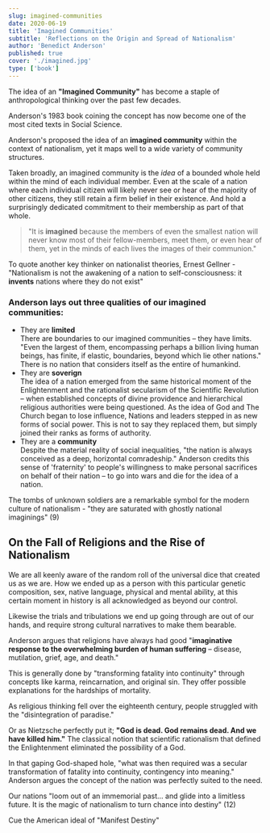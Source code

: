 ```yaml
---
slug: imagined-communities
date: 2020-06-19
title: 'Imagined Communities'
subtitle: 'Reflections on the Origin and Spread of Nationalism'
author: 'Benedict Anderson'
published: true
cover: './imagined.jpg'
type: ['book']
---
```


The idea of an **"Imagined Community"** has become a staple of anthropological thinking over the past few decades.

Anderson's 1983 book coining the concept has now become one of the most cited texts in Social Science. 

Anderson's proposed the idea of an **imagined community** within the context of nationalism, yet it maps well to a wide variety of community structures.

Taken broadly, an imagined community is the _idea_ of a bounded whole held within the mind of each individual member. Even at the scale of a nation where each individual citizen will likely never see or hear of the majority of other citizens, they still retain a firm belief in their existence. And hold a surprisingly dedicated commitment to their membership as part of that whole. 

> "It is __imagined__ because the members of even the smallest nation will never know most of their fellow-members, meet them, or even hear of them, yet in the minds of each lives the images of their communion."

To quote another key thinker on nationalist theories, Ernest Gellner - "Nationalism is not the awakening of a nation to self-consciousness: it __invents__ nations where they do not exist"

### Anderson lays out three qualities of our imagined communities:

<ul>

<li>They are <b>limited</b> <br /> 
There are boundaries to our imagined communities – they have limits. "Even the largest of them, encompassing perhaps a billion living human beings, has finite, if elastic, boundaries, beyond which lie other nations." There is no nation that considers itself as the entire of humankind.</li>

<li>They are <b>soverign</b><br />
The idea of a nation emerged from the same historical moment of the Enlightenment and the rationalist secularism of the Scientific Revolution – when established concepts of divine providence and hierarchical religious authorities were being questioned. As the idea of God and The Church began to lose influence, Nations and leaders stepped in as new forms of social power. This is not to say they replaced them, but simply joined their ranks as forms of authority.</li>

<li>They are a <b>community</b><br />
Despite the material reality of social inequalities, "the nation is always conceived as a deep, horizontal comradeship." Anderson credits this sense of 'fraternity' to people's willingness to make personal sacrifices on behalf of their nation – to go into wars and die for the idea of a nation.</li>

</ul>

The tombs of unknown soldiers are a remarkable symbol for the modern culture of nationalism - "they are saturated with ghostly national imaginings" (9)

## On the Fall of Religions and the Rise of Nationalism

We are all keenly aware of the random roll of the universal dice that created us as we are. How we ended up as a person with this particular genetic composition, sex, native language, physical and mental ability, at this certain moment in history is all acknowledged as beyond our control.

Likewise the trials and tribulations we end up going through are out of our hands, and require strong cultural narratives to make them bearable.

Anderson argues that religions have always had good "**imaginative response to the overwhelming burden of human suffering** – disease, mutilation, grief, age, and death."

This is generally done by "transforming fatality into continuity" through concepts like karma, reincarnation, and original sin. They offer possible explanations for the hardships of mortality.

As religious thinking fell over the eighteenth century, people struggled with the "disintegration of paradise."

Or as Nietzsche perfectly put it; **"God is dead. God remains dead. And we have killed him."**
The classical notion that scientific rationalism that defined the Enlightenment eliminated the possibility of a God.
    
In that gaping God-shaped hole, "what was then required was a secular transformation of fatality into continuity, contingency into meaning." Anderson argues the concept of the nation was perfectly suited to the need.

<p>Our nations "loom out of an immemorial past... and glide into a limitless future. It is the magic of nationalism to turn chance into destiny" (12)</p>

<p>Cue the American ideal of  "Manifest Destiny"</p>


